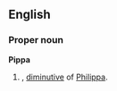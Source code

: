 ==English==

===Proper noun===
'''Pippa'''

# {{given name|female}}, [[diminutive]] of [[Philippa]].